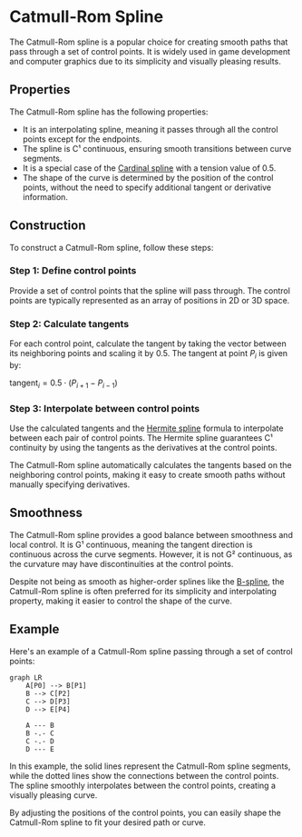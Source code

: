 
# Catmull-Rom Spline

The Catmull-Rom spline is a popular choice for creating smooth paths that pass through a set of control points. It is widely used in game development and computer graphics due to its simplicity and visually pleasing results. 

## Properties

The Catmull-Rom spline has the following properties:

- It is an interpolating spline, meaning it passes through all the control points except for the endpoints.
- The spline is C¹ continuous, ensuring smooth transitions between curve segments.
- It is a special case of the [Cardinal spline](/other-spline-types/cardinal-spline) with a tension value of 0.5.
- The shape of the curve is determined by the position of the control points, without the need to specify additional tangent or derivative information.

## Construction

To construct a Catmull-Rom spline, follow these steps:

<Steps>

### Step 1: Define control points

Provide a set of control points that the spline will pass through. The control points are typically represented as an array of positions in 2D or 3D space.

### Step 2: Calculate tangents

For each control point, calculate the tangent by taking the vector between its neighboring points and scaling it by 0.5. The tangent at point $P_i$ is given by:

$\text{tangent}_i = 0.5 \cdot (P_{i+1} - P_{i-1})$

### Step 3: Interpolate between control points

Use the calculated tangents and the [Hermite spline](/other-spline-types/hermite-spline) formula to interpolate between each pair of control points. The Hermite spline guarantees C¹ continuity by using the tangents as the derivatives at the control points.

</Steps>

<Callout type="info">
The Catmull-Rom spline automatically calculates the tangents based on the neighboring control points, making it easy to create smooth paths without manually specifying derivatives.
</Callout>

## Smoothness

The Catmull-Rom spline provides a good balance between smoothness and local control. It is G¹ continuous, meaning the tangent direction is continuous across the curve segments. However, it is not G² continuous, as the curvature may have discontinuities at the control points.

Despite not being as smooth as higher-order splines like the [B-spline](/other-spline-types/b-spline), the Catmull-Rom spline is often preferred for its simplicity and interpolating property, making it easier to control the shape of the curve.

## Example

Here's an example of a Catmull-Rom spline passing through a set of control points:

```mermaid
graph LR
    A[P0] --> B[P1]
    B --> C[P2]
    C --> D[P3]
    D --> E[P4]
    
    A --- B
    B -.- C
    C -.- D
    D --- E
```

In this example, the solid lines represent the Catmull-Rom spline segments, while the dotted lines show the connections between the control points. The spline smoothly interpolates between the control points, creating a visually pleasing curve.

By adjusting the positions of the control points, you can easily shape the Catmull-Rom spline to fit your desired path or curve.